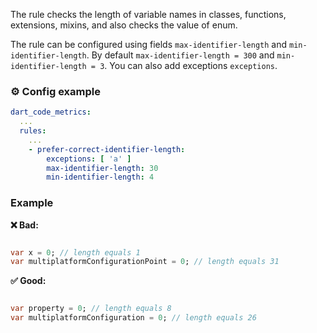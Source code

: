 
<RuleDetails version="4.5.0" severity="style" hasConfig />

The rule checks the length of variable names in classes, functions, extensions, mixins, and also checks the value of enum.

The rule can be configured using fields `max-identifier-length` and `min-identifier-length`. By
default `max-identifier-length = 300` and `min-identifier-length = 3`. You can also add
exceptions `exceptions`.

### ⚙️ Config example

```yaml
dart_code_metrics:
  ...
  rules:
    ...
    - prefer-correct-identifier-length:
        exceptions: [ 'a' ]
        max-identifier-length: 30
        min-identifier-length: 4
```

### Example

**❌ Bad:**

```dart

var x = 0; // length equals 1
var multiplatformConfigurationPoint = 0; // length equals 31
```

**✅ Good:**

```dart

var property = 0; // length equals 8
var multiplatformConfiguration = 0; // length equals 26
```
